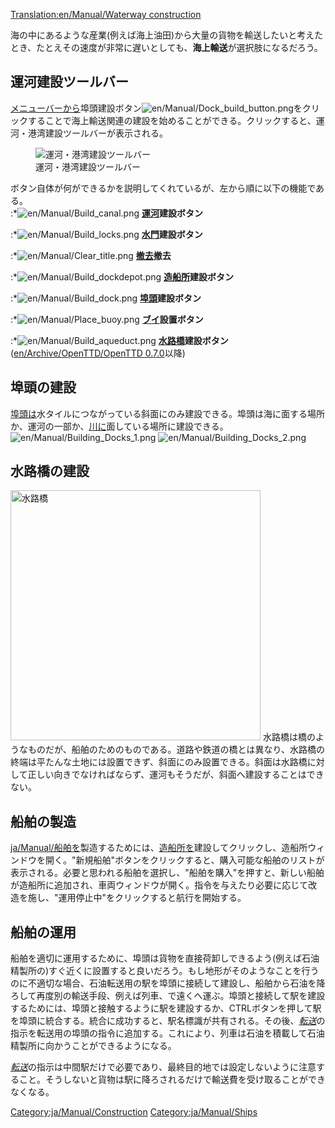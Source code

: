 [[Translation:en/Manual/Waterway construction]]
{{ja/Manual/目次}}

海の中にあるような産業(例えば海上油田)から大量の貨物を輸送したいと考えたとき、たとえその速度が非常に遅いとしても、'''海上輸送'''が選択肢になるだろう。

==運河建設ツールバー==
[[ja/Manual/Game interface|メニューバー]]から埠頭建設ボタン[[File:en/Manual/Dock build button.png]]をクリックすることで海上輸送関連の建設を始めることができる。クリックすると、運河・港湾建設ツールバーが表示される。

[[File:en/Manual/Dock toolbar.png|center|frame|運河・港湾建設ツールバー]]

ボタン自体が何ができるかを説明してくれているが、左から順に以下の機能である。<br>
:*[[File:en/Manual/Build canal.png]] '''[[en/Manual/Water Transport Tiles|運河]]建設ボタン'''
:*[[File:en/Manual/Build locks.png]] '''[[en/Manual/Water Transport Tiles|水門]]建設ボタン'''
:*[[File:en/Manual/Clear title.png]] '''[[ja/Manual/Landscaping|撤去]]撤去'''
:*[[File:en/Manual/Build dockdepot.png]] '''[[en/Manual/Depots|造船所]]建設ボタン'''
:*[[File:en/Manual/Build dock.png]] '''[[en/Manual/Water Transport Tiles|埠頭]]建設ボタン'''
:*[[File:en/Manual/Place buoy.png]] '''[[en/Manual/Water Transport Tiles|ブイ]]設置ボタン'''
:*[[File:en/Manual/Build aqueduct.png]] '''[[ja/Manual/運河#水路橋の建設|水路橋]]建設ボタン''' ([[en/Archive/OpenTTD/OpenTTD 0.7.0]]以降)

==埠頭の建設==
[[en/Manual/Water Transport Tiles|埠頭]]は水タイルにつながっている斜面にのみ建設できる。埠頭は海に面する場所か、運河の一部か、[[en/Archive/Manual/River|川]]に面している場所に建設できる。
[[File:en/Manual/Building Docks 1.png|left]] [[File:en/Manual/Building Docks 2.png]]

==水路橋の建設==
[[File:en/Manual/Aqueduct.png|thumb|400px|水路橋]]
水路橋は橋のようなものだが、船舶のためのものである。道路や鉄道の橋とは異なり、水路橋の終端は平たんな土地には設置できず、斜面にのみ設置できる。斜面は水路橋に対して正しい向きでなければならず、運河もそうだが、斜面へ建設することはできない。<br style="clear:both;">

==船舶の製造==
[[ja/Manual/船舶]]を製造するためには、[[en/Manual/Depots|造船所]]を建設してクリックし、造船所ウィンドウを開く。"新規船舶"ボタンをクリックすると、購入可能な船舶のリストが表示される。必要と思われる船舶を選択し、"船舶を購入"を押すと、新しい船舶が造船所に追加され、車両ウィンドウが開く。指令を与えたり必要に応じて改造を施し、"運用停止中"をクリックすると航行を開始する。

==船舶の運用==
船舶を適切に運用するために、埠頭は貨物を直接荷卸しできるよう(例えば石油精製所の)すぐ近くに設置すると良いだろう。もし地形がそのようなことを行うのに不適切な場合、石油転送用の駅を埠頭に接続して建設し、船舶から石油を降ろして再度別の輸送手段、例えば列車、で遠くへ運ぶ。埠頭と接続して駅を建設するためには、埠頭と接触するように駅を建設するか、CTRLボタンを押して駅を埠頭に統合する。統合に成功すると、駅名標識が共有される。その後、''[[ja/Manual/Orders#転送|転送]]''の指示を転送用の埠頭の指令に追加する。これにより、列車は石油を積載して石油精製所に向かうことができるようになる。

''[[ja/Manual/Orders#転送|転送]]''の指示は中間駅だけで必要であり、最終目的地では設定しないように注意すること。そうしないと貨物は駅に降ろされるだけで輸送費を受け取ることができなくなる。
[[Category:ja/Manual/Construction]]
[[Category:ja/Manual/Ships]]